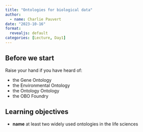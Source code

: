 ```yaml
---
title: "Ontologies for biological data"
author:
  - name: Charlie Pauvert
date: "2023-10-16"
format:
  revealjs: default
categories: [Lecture, Day1]
---
```


## Before we start

Raise your hand if you have heard of:

::: {.incremental}
- the Gene Ontology
- the Environmental Ontology
- the Ontology Ontology
- the OBO Foundry
:::


## Learning objectives

- **name** at least two widely used ontologies in the life sciences
